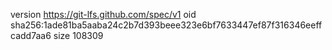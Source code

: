 version https://git-lfs.github.com/spec/v1
oid sha256:1ade81ba5aaba24c2b7d393beee323e6bf7633447ef87f316346eeffcadd7aa6
size 108309
